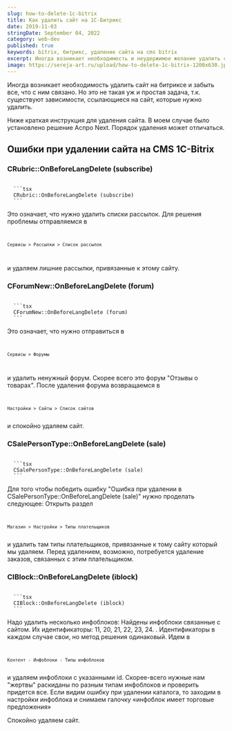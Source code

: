 ```yaml
---
slug: how-to-delete-1c-bitrix
title: Как удалить сайт на 1С-Битрикс
date: 2019-11-03
stringDate: September 04, 2022
category: web-dev
published: true
keywords: bitrix, битрикс, удаление сайта на cms bitrix
excerpt: Иногда возникает необходимость и неудержимое желание удалить сайт на битриксе и забыть все, что с ним связано. Но это не такая уж и простая задача, т.к. существуют зависимости, ссылающиеся на сайт.
image: https://sereja-art.ru/upload/how-to-delete-1c-bitrix-1200x630.jpg
---
```


Иногда возникает необходимость удалить сайт на битриксе и забыть все, что с ним связано.
Но это не такая уж и простая задача, т.к. существуют зависимости, ссылающиеся на сайт, которые нужно удалить.

Ниже краткая инструкция для удаления сайта.
В моем случае было установлено решение Аспро Next. Порядок удаления может отличаться.

## Ошибки при удалении сайта на CMS 1C-Bitrix
### CRubric::OnBeforeLangDelete (subscribe)

<code>
  ```tsx
  CRubric::OnBeforeLangDelete (subscribe)
  ```
</code>

Это означает, что нужно удалить списки рассылок.
Для решения проблемы отправляемся в
<code>
  ```tsx
  Сервисы > Рассылки > Список рассылок
  ```
</code>

и удаляем лишние рассылки, привязанные к этому сайту.

### CForumNew::OnBeforeLangDelete (forum)
<code>
  ```tsx
  CForumNew::OnBeforeLangDelete (forum)
  ```
</code>

Это означает, что нужно отправиться в
<code>
  ```tsx
  Сервисы > Форумы
  ```
</code>

и удалить ненужный форум. Скорее всего это форум "Отзывы о товарах".
После удаления форума возвращаемся в
<code>
  ```tsx
  Настройки > Сайты > Список сайтов
  ```
</code>
и спокойно удаляем сайт.

### CSalePersonType::OnBeforeLangDelete (sale)
<code>
  ```tsx
  CSalePersonType::OnBeforeLangDelete (sale)
  ```
</code>

Для того чтобы победить ошибку "Ошибка при удалении в CSalePersonType::OnBeforeLangDelete (sale)" нужно проделать следующее:
Открыть раздел
<code>
  ```tsx
  Магазин > Настройки > Типы плательщиков
  ```
</code>
и удалить там типы плательщиков, привязанные к тому сайту который мы удаляем. Перед удалением, возможно, потребуется удаление заказов, связанных с этим плательщиком.

### CIBlock::OnBeforeLangDelete (iblock)
<code>
  ```tsx
  CIBlock::OnBeforeLangDelete (iblock)
  ```
</code>

Надо удалить несколько инфоблоков: Найдены инфоблоки связанные с сайтом. Их идентификаторы: 11, 20, 21, 22, 23, 24. . Идентификаторы в каждом случае свои, но метод решения одинаковый.
Идем в
<code>
  ```tsx
  Контент - Инфоблоки - Типы инфоблоков
  ```
</code>
и удаляем инфоблоки с указанными id. Скорее-всего нужные нам "жертвы" раскиданы по разным типам инфоблоков и проверить придется все.
Если видим ошибку при удалении каталога, то заходим в настройки инфоблока и снимаем галочку «инфоблок имеет торговые предложения»

Спокойно удаляем сайт.
